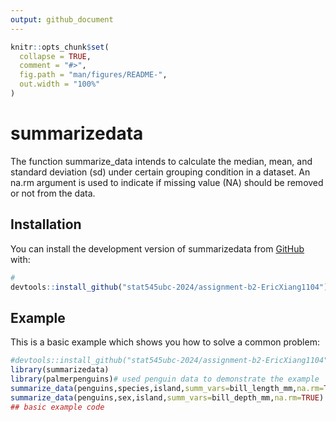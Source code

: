 ```yaml
---
output: github_document
---
```


<!-- README.md is generated from README.Rmd. Please edit that file -->

```r
knitr::opts_chunk$set(
  collapse = TRUE,
  comment = "#>",
  fig.path = "man/figures/README-",
  out.width = "100%"
)
```

# summarizedata

<!-- badges: start -->

<!-- badges: end -->

The function summarize_data intends to calculate the median, mean, and standard deviation (sd) under certain grouping condition in a dataset. An na.rm argument is used to indicate if missing value (NA) should be removed or not from the data.

## Installation

You can install the development version of summarizedata from [GitHub](https://github.com/) with:

``` r
# 
devtools::install_github("stat545ubc-2024/assignment-b2-EricXiang1104")
```

## Example

This is a basic example which shows you how to solve a common problem:

```r
#devtools::install_github("stat545ubc-2024/assignment-b2-EricXiang1104")
library(summarizedata)
library(palmerpenguins)# used penguin data to demonstrate the example 
summarize_data(penguins,species,island,summ_vars=bill_length_mm,na.rm=TRUE)
summarize_data(penguins,sex,island,summ_vars=bill_depth_mm,na.rm=TRUE)
## basic example code
```
